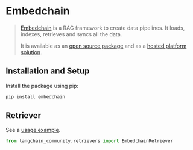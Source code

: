 # Embedchain

> [Embedchain](https://github.com/embedchain/embedchain) is a RAG framework to create
> data pipelines. It loads, indexes, retrieves and syncs all the data.
>
>It is available as an [open source package](https://github.com/embedchain/embedchain)
> and as a [hosted platform solution](https://app.embedchain.ai/).


## Installation and Setup

Install the package using pip:

```bash
pip install embedchain
```


## Retriever

See a [usage example](/docs/integrations/retrievers/embedchain).

```python
from langchain_community.retrievers import EmbedchainRetriever
```
